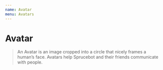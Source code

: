 ```yaml
---
name: Avatar
menu: Avatars
---
```



<Label text="Docs coming soon" />

# Avatar

> An Avatar is an image cropped into a circle that nicely frames a human’s face. Avatars help Sprucebot and their friends communicate with people.
